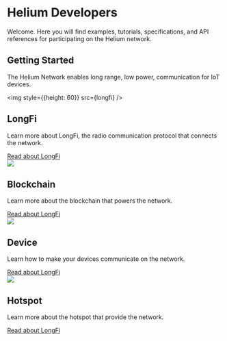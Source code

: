 

# Helium Developers 

Welcome. Here you will find examples, tutorials, specifications, and API references for participating on the Helium network.


## Getting Started
The Helium Network enables long range, low power, communication for IoT devices.

<div style={{display: 'grid', gridGap: 30, gridTemplateColumns:'repeat(auto-fit, minmax(228px, 1fr))', marginTop: 50, marginBottom: 100}}>
<div style={{padding: '40px', backgroundColor: '#3b4560', borderRadius: 10, textAlign: 'center' }}>

<img style={{height: 60}} src={longfi} />
  <h2 style={{marginTop: 10}}>LongFi</h2>
  <p>Learn more about LongFi, the radio communication protocol that connects the network.</p>
  <a style={{display: 'block'}} href="/longfi/overview"> Read about LongFi</a>
</div>

<div style={{ padding: '40px', backgroundColor: '#3b4560', borderRadius: 10, textAlign: 'center'}}>
<img style={{height: 60}} src={blockchain} />

  <h2 style={{marginTop: 10}}>Blockchain</h2>
  <p>Learn more about the blockchain that powers the network.</p>
      <a style={{display: 'block'}} href="/blockchain/overview"> Read about LongFi</a>

</div>

<div style={{ padding: '40px', backgroundColor: '#3b4560', borderRadius: 10, textAlign: 'center'}}>
<img style={{height: 60}} src={device} />
  <h2 style={{marginTop: 10}}>Device</h2>
  <p>Learn how to make your devices communicate on the network.</p>
    <a style={{display: 'block'}} href="/device/overview"> Read about LongFi</a>

</div>

<div style={{ padding: '40px', backgroundColor: '#3b4560', borderRadius: 10, textAlign: 'center'}}>
<img style={{height: 60}} src={hotspot} />
  <h2 style={{marginTop: 10}}>Hotspot</h2>
  <p>Learn more about the hotspot that provide the network.</p>
      <a style={{display: 'block'}} href="/hotspot/overview"> Read about LongFi</a>

</div>



</div>



